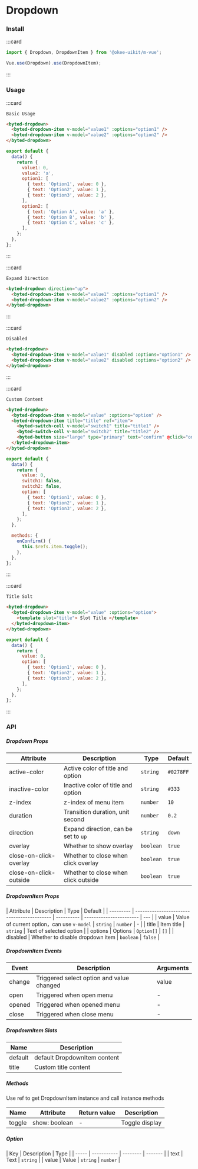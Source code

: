 # Dropdown

### Install

:::card

```javascript
import { Dropdown, DropdownItem } from '@okee-uikit/m-vue';

Vue.use(Dropdown).use(DropdownItem);
```

:::

### Usage

:::card

```topic
Basic Usage
```

```html
<byted-dropdown>
  <byted-dropdown-item v-model="value1" :options="option1" />
  <byted-dropdown-item v-model="value2" :options="option2" />
</byted-dropdown>
```

```javascript
export default {
  data() {
    return {
      value1: 0,
      value2: 'a',
      option1: [
        { text: 'Option1', value: 0 },
        { text: 'Option2', value: 1 },
        { text: 'Option3', value: 2 },
      ],
      option2: [
        { text: 'Option A', value: 'a' },
        { text: 'Option B', value: 'b' },
        { text: 'Option C', value: 'c' },
      ],
    };
  },
};
```

:::

:::card

```topic
Expand Direction
```

```html
<byted-dropdown direction="up">
  <byted-dropdown-item v-model="value1" :options="option1" />
  <byted-dropdown-item v-model="value2" :options="option2" />
</byted-dropdown>
```

:::

:::card

```topic
Disabled
```

```html
<byted-dropdown>
  <byted-dropdown-item v-model="value1" disabled :options="option1" />
  <byted-dropdown-item v-model="value2" disabled :options="option2" />
</byted-dropdown>
```

:::

:::card

```topic
Custom Content
```

```html
<byted-dropdown>
  <byted-dropdown-item v-model="value" :options="option" />
  <byted-dropdown-item title="title" ref="item">
    <byted-switch-cell v-model="switch1" title="title1" />
    <byted-switch-cell v-model="switch2" title="title2" />
    <byted-button size="large" type="primary" text="confirm" @click="onConfirm" />
  </byted-dropdown-item>
</byted-dropdown>
```

```javascript
export default {
  data() {
    return {
      value: 0,
      switch1: false,
      switch2: false,
      option: [
        { text: 'Option1', value: 0 },
        { text: 'Option2', value: 1 },
        { text: 'Option3', value: 2 },
      ],
    };
  },

  methods: {
    onConfirm() {
      this.$refs.item.toggle();
    },
  },
};
```

:::

:::card

```topic
Title Solt
```

```html
<byted-dropdown>
  <byted-dropdown-item v-model="value" :options="option">
    <template slot="title"> Slot Title </template>
  </byted-dropdown-item>
</byted-dropdown>
```

```javascript
export default {
  data() {
    return {
      value: 0,
      option: [
        { text: 'Option1', value: 0 },
        { text: 'Option2', value: 1 },
        { text: 'Option3', value: 2 },
      ],
    };
  },
};
```

:::

### API

##### Dropdown Props

| Attribute              | Description                          | Type      | Default   |
| ---------------------- | ------------------------------------ | --------- | --------- |
| active-color           | Active color of title and option     | `string`  | `#0278FF` |
| inactive-color         | Inactive color of title and option   | `string`  | `#333`    |
| z-index                | z-index of menu item                 | `number`  | `10`      |
| duration               | Transition duration, unit second     | `number`  | `0.2`     |
| direction              | Expand direction, can be set to `up` | `string`  | `down`    |
| overlay                | Whether to show overlay              | `boolean` | `true`    |
| close-on-click-overlay | Whether to close when click overlay  | `boolean` | `true`    |
| close-on-click-outside | Whether to close when click outside  | `boolean` | `true`    |

##### DropdownItem Props

| Attribute | Description                                | Type       | Default                 |
| --------- | ------------------------------------------ | ---------- | ----------------------- | --- |
| value     | Value of current option，can use `v-model` | `string` &#124; `number` | -   |
| title     | Item title                                 | `string`   | Text of selected option |
| options   | Options                                    | `Option[]` | `[]`                    |
| disabled  | Whether to disable dropdown item           | `boolean`  | `false`                 |

##### DropdownItem Events

| Event  | Description                               | Arguments |
| ------ | ----------------------------------------- | --------- |
| change | Triggered select option and value changed | value     |
| open   | Triggered when open menu                  | -         |
| opened | Triggered when opened menu                | -         |
| close  | Triggered when close menu                 | -         |

##### DropdownItem Slots

| Name    | Description                  |
| ------- | ---------------------------- |
| default | default DropdownItem content |
| title   | Custom title content         |

##### Methods

Use ref to get DropdownItem instance and call instance methods

| Name   | Attribute     | Return value | Description    |
| ------ | ------------- | ------------ | -------------- |
| toggle | show: boolean | -            | Toggle display |

##### Option

| Key   | Description | Type     |
| ----- | ----------- | -------- | ------- |
| text  | Text        | `string` |
| value | Value       | `string` &#124; `number` |
